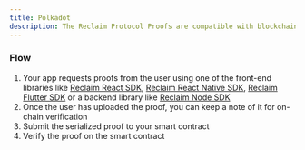 ```yaml
---
title: Polkadot
description: The Reclaim Protocol Proofs are compatible with blockchain applications.
---
```


### Flow

1. Your app requests proofs from the user using one of the front-end libraries like [Reclaim React SDK](/web/frontend), [Reclaim React Native SDK](/react-native/installation), [Reclaim Flutter SDK](/flutter/installation) or a backend library like [Reclaim Node SDK](/web/backend/installation)
2. Once the user has uploaded the proof, you can keep a note of it for on-chain verification
3. Submit the serialized proof to your smart contract
4. Verify the proof on the smart contract
